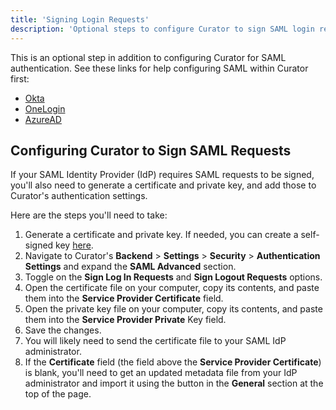 ---
title: 'Signing Login Requests'
description: 'Optional steps to configure Curator to sign SAML login requests.'
---

This is an optional step in addition to configuring Curator for SAML authentication.  See these links for help
configuring SAML within Curator first:

* [Okta](https://curator.interworks.com/page/kb/setupauthentication/okta-saml/1121)
* [OneLogin](https://curator.interworks.com/page/kb/setupauthentication/onelogin-saml/1122)
* [AzureAD](https://curator.interworks.com/page/kb/setupauthentication/azure-ad-saml/1244)

## Configuring Curator to Sign SAML Requests

If your SAML Identity Provider (IdP) requires SAML requests to be signed, you'll also need to generate a certificate
and private key, and add those to Curator's authentication settings.

Here are the steps you'll need to take:

1. Generate a certificate and private key.  If needed, you can create a self-signed key [here](https://www.samltool.com/self_signed_certs.php).
2. Navigate to Curator's **Backend** > **Settings** > **Security** > **Authentication Settings** and expand the
**SAML Advanced** section.
3. Toggle on the **Sign Log In Requests** and **Sign Logout Requests** options.
4. Open the certificate file on your computer, copy its contents, and paste them into the
**Service Provider Certificate** field.
5. Open the private key file on your computer, copy its contents, and paste them into the
**Service Provider Private** Key field.
6. Save the changes.
7. You will likely need to send the certificate file to your SAML IdP administrator.
8. If the **Certificate** field (the field above the **Service Provider Certificate**) is blank, you'll need to get an
updated metadata file from your IdP administrator and import it using the button in the **General** section at the top
of the page.
